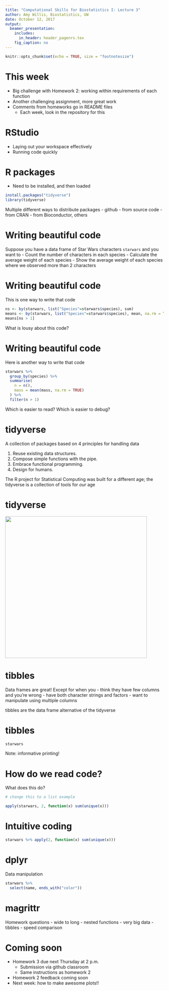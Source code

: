 ```yaml
---
title: "Computational Skills for Biostatistics I: Lecture 3"
author: Amy Willis, Biostatistics, UW
date: October 12, 2017
output:
  beamer_presentation:
    includes:
      in_header: header_pagenrs.tex
    fig_caption: no
---
```


```r
knitr::opts_chunk$set(echo = TRUE, size = "footnotesize")
```

# This week

- Big challenge with Homework 2: working within requirements of each function
- Another challenging assignment, more great work
- Comments from homeworks go in README files
    * Each week, look in the repository for this

# RStudio

- Laying out your workspace effectively
- Running code quickly

# R packages

- Need to be installed, and then loaded
```r
install.packages("tidyverse")
library(tidyverse)
```
Multiple different ways to distribute packages
- github
- from source code
- from CRAN
- from Bioconductor, others

# Writing beautiful code

Suppose you have a data frame of Star Wars characters `starwars` and you want to
- Count the number of characters in each species
- Calculate the average weight of each species
- Show the average weight of each species where we observed more than 2 characters

# Writing beautiful code

This is one way to write that code
```r
ns <- by(starwars, list("Species"=starwars$species), sum)
means <- by(starwars, list("Species"=starwars$species), mean, na.rm = TRUE)
means[ns > 1]
```

What is lousy about this code?

# Writing beautiful code

Here is another way to write that code
```r
starwars %>%
  group_by(species) %>%
  summarise(
    n = n(),
    mass = mean(mass, na.rm = TRUE)
  ) %>%
  filter(n > 1)
```
Which is easier to read? Which is easier to debug?

# tidyverse

A collection of packages based on 4 principles for handling data

1. Reuse existing data structures.
2. Compose simple functions with the pipe.
3. Embrace functional programming.
4. Design for humans.

The R project for Statistical Computing was built for a different age; the tidyverse is a collection of tools for *our* age

# tidyverse

![](tidypic.png){width=450px}


# tibbles

Data frames are great! Except for when you
- think they have few columns and you're wrong
- have both character strings and factors
- want to manipulate using multiple columns

tibbles are the data frame alternative of the tidyverse


# tibbles


```r
starwars
```

Note: informative printing!

# How do we read code?

What does this do?

```r
# change this to a list example

apply(starwars, 2, function(x) sum(unique(x)))
```

# Intuitive coding

```r
starwars %>% apply(2, function(x) sum(unique(x)))
```



# dplyr

Data manipulation

```r
starwars %>%
  select(name, ends_with("color"))
```

# magrittr



Homework questions
- wide to long
- nested functions
- very big data
- tibbles
- speed comparison


#  Coming soon

- Homework 3 due next Thursday at 2 p.m.
    * Submission via github classroom
    * Same instructions as homework 2
- Homework 2 feedback coming soon
- Next week: how to make awesome plots!!
